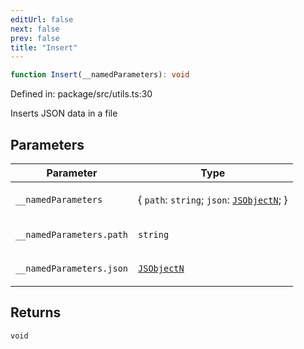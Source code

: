 ```yaml
---
editUrl: false
next: false
prev: false
title: "Insert"
---
```


```ts
function Insert(__namedParameters): void
```

Defined in: package/src/utils.ts:30

Inserts JSON data in a file

## Parameters

<table>
<thead>
<tr>
<th>Parameter</th>
<th>Type</th>
</tr>
</thead>
<tbody>
<tr>
<td>

`__namedParameters`

</td>
<td>

\{ `path`: `string`; `json`: [`JSObjectN`](/ezdb/reference/type-aliases/jsobjectn/); \}

</td>
</tr>
<tr>
<td>

`__namedParameters.path`

</td>
<td>

`string`

</td>
</tr>
<tr>
<td>

`__namedParameters.json`

</td>
<td>

[`JSObjectN`](/ezdb/reference/type-aliases/jsobjectn/)

</td>
</tr>
</tbody>
</table>

## Returns

`void`
